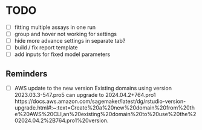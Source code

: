TODO
==================
- [ ] fitting multiple assays in one run
- [ ] group and hover not working for settings
- [ ] hide more advance settings in separate tab?
- [ ] build / fix report template
- [ ] add inputs for fixed model parameters

## Reminders

- [ ] AWS update to the new version
Existing domains using version 2023.03.3-547.pro5 can upgrade to 2024.04.2+764.pro1
https://docs.aws.amazon.com/sagemaker/latest/dg/rstudio-version-upgrade.html#:~:text=Create%20a%20new%20domain%20from%20the%20AWS%20CLI,an%20existing%20domain%20to%20use%20the%202024.04.2%2B764.pro1%20version.
